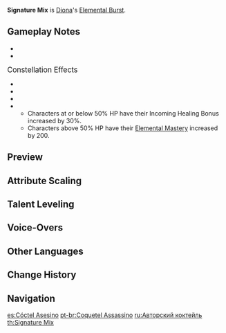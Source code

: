 {{Talent Infobox
|image         = Talent Signature Mix.png
|character     = Diona
|type          = Elemental Burst
|info          = Tosses out a special cold brew that deals {{Color|AoE Cryo DMG}} and creates a Drunken Mist in an [[AoE]].<br /><br />'''Drunken Mist'''
* Deals continuous {{Color|Cryo DMG}} to opponents within the AoE.
* Continuously regenerates the HP of characters within the AoE.
|energyCost    = 80
|CD            = 20s
|duration      = 12s
|attr1         = Skill DMG
|value1        = 80–180%
|attr2         = Continuous Field DMG
|value2        = 52.6–118.4%
|attr3         = HP Regeneration Over Time
|value3        = 5.34% Max HP+513–12.01% Max HP+1,514
|utility1      = AoE
|utility2      = Effects Retained Character Fallen
|utility3      = Healing
|scale_att1    = ATK
}}
{{Description|A horrific mix that even Diona considers inhumane. The horrifying foretaste should be left for one's opponents. It has a crisp aftertaste, but unfortunately, one can only feel it on one's nose and skin.}}
'''Signature Mix''' is [[Diona]]'s [[Elemental Burst]].

==Gameplay Notes==
* {{TalentNote|icd|Skill DMG|2.5|3|Continuous Field DMG}}
* {{TalentNote|ascension|2|Drunkards' Farce|character=Diona|talent=Signature Mix}}

;<big>Constellation Effects</big>
* {{TalentNote|constellation|1|A Lingering Flavor}}
* {{TalentNote|constellation|3|A—Another Round?}}
* {{TalentNote|constellation|4|Wine Industry Slayer}}
* {{TalentNote|constellation|6|Cat's Tail Closing Time|buffs characters within the radius of Signature Mix as follows:}}
** Characters at or below 50% HP have their Incoming Healing Bonus increased by 30%.
** Characters above 50% HP have their [[Elemental Mastery]] increased by 200.

==Preview==
{{Preview
|file    = Signature Mix Preview
}}
{{clr}}

==Attribute Scaling==
{{Talent Scaling
|talentType=Elemental Burst
|levels=14
|order=skilldmg,continuousfielddmg,hpregenerationovertime,duration,cd,energycost
|titles=Skill DMG (%),Continuous Field DMG (%),HP Regeneration Over Time,Duration,CD,Energy Cost
|skilldmg_1=80
|skilldmg_2=86
|skilldmg_3=92
|skilldmg_4=100
|skilldmg_5=106
|skilldmg_6=112
|skilldmg_7=120
|skilldmg_8=128
|skilldmg_9=136
|skilldmg_10=144
|skilldmg_11=152
|skilldmg_12=160
|skilldmg_13=170
|skilldmg_14=180
|continuousfielddmg_1=52.64
|continuousfielddmg_2=56.59
|continuousfielddmg_3=60.54
|continuousfielddmg_4=65.8
|continuousfielddmg_5=69.75
|continuousfielddmg_6=73.7
|continuousfielddmg_7=78.96
|continuousfielddmg_8=84.22
|continuousfielddmg_9=89.49
|continuousfielddmg_10=94.75
|continuousfielddmg_11=100.02
|continuousfielddmg_12=105.28
|continuousfielddmg_13=111.86
|continuousfielddmg_14=118.4
|hpregenerationovertime_1=5.34% Max HP+513.19
|hpregenerationovertime_2=5.74% Max HP+564.51
|hpregenerationovertime_3=6.14% Max HP+620.11
|hpregenerationovertime_4=6.67% Max HP+680
|hpregenerationovertime_5=7.07% Max HP+744.15
|hpregenerationovertime_6=7.47% Max HP+812.59
|hpregenerationovertime_7=8% Max HP+885.3
|hpregenerationovertime_8=8.54% Max HP+962.29
|hpregenerationovertime_9=9.07% Max HP+1043
|hpregenerationovertime_10=9.6% Max HP+1129
|hpregenerationovertime_11=10.14% Max HP+1218
|hpregenerationovertime_12=10.67% Max HP+1313
|hpregenerationovertime_13=11.34% Max HP+1411
|hpregenerationovertime_14=12.01% Max HP+1514
|duration=12s
|cd=20s
|energycost=80
}}

==Talent Leveling==
{{Talent Upgrade|Diona}}

==Voice-Overs==
{{Talent VO}}

==Other Languages==
{{Other Languages
|en      = Signature Mix
|zhs     = 最烈特调
|zhs_rm  = Zuì liè tèdiào
|zht     = 最烈特調
|zht_rm  = Zuì liè tèdiào
|zh_tl   = Most Intense Special Blend
|ja      = 特製スピリッツ
|ja_rm   = Tokusei Supirittsu
|ja_tl   = Specially Made Spirits
|ko      = 특제 칵테일
|ko_rm   = Teukje Kakte'il
|ko_tl   = Special-Made Cocktail
|es      = Cóctel asesino
|es_tl   = Assassin Cocktail
|fr      = Cuvée spéciale
|fr_tl   = Special Vintage
|ru      = Авторский коктейль
|ru_tl   = 
|th      = Signature Mix
|vi      = Đặc Chế Mãnh Liệt
|vi_tl   = Intense Specialty
|de      = Eisgekühlter Branntwein
|de_tl   = Ice-Cooled Brandy
|id      = Signature Mix
|pt      = Coquetel Assassino
|pt_tl   = 
}}

==Change History==
{{Change History|1.1}}

==Navigation==
{{Talent Navbox|Diona}}

[[es:Cóctel Asesino]]
[[pt-br:Coquetel Assassino]]
[[ru:Авторский коктейль]]
[[th:Signature Mix]]